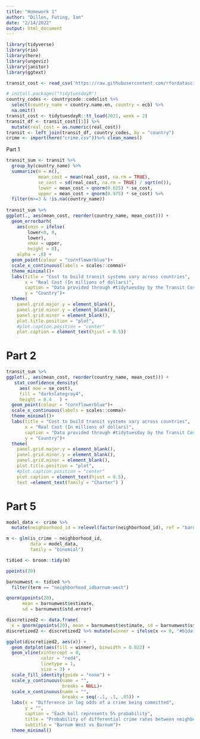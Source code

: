 ```yaml
---
title: "Homework 1"
author: "Dillon, Futing, Ian"
date: "2/14/2022"
output: html_document
---
```

```r
library(tidyverse)
library(rio)
library(here)
library(ungeviz)
library(janitor)
library(ggtext) 

transit_cost <- read_csv('https://raw.githubusercontent.com/rfordatascience/tidytuesday/master/data/2021/2021-01-05/transit_cost.csv')

# install.packages("tidytuesdayR")
country_codes <- countrycode::codelist %>% 
  select(country_name = country.name.en, country = ecb) %>% 
  na.omit()
transit_cost <- tidytuesdayR::tt_load(2021, week = 2) 
transit_df <- transit_cost[[1]] %>% 
  mutate(real_cost = as.numeric(real_cost))
transit <- left_join(transit_df, country_codes, by = "country")
crime <- import(here("crime.csv"))%>% clean_names()


```

Part 1
```r
transit_sum <- transit %>% 
  group_by(country_name) %>% 
  summarize(n = n(), 
            mean_cost = mean(real_cost, na.rm = TRUE), 
            se_cost = sd(real_cost, na.rm = TRUE) / sqrt(n()), 
            lower = mean_cost + qnorm(0.025) * se_cost,
            upper = mean_cost + qnorm(0.975) * se_cost) %>% 
  filter(n>=3 & !is.na(country_name)) 
  
transit_sum %>% 
ggplot(., aes(mean_cost, reorder(country_name, mean_cost))) +
  geom_errorbarh(
    aes(xmin = ifelse(
        lower<0, 0, 
        lower),
        xmax = upper, 
        height = 0), 
    alpha = .8) +
  geom_point(colour = "cornflowerblue")+
  scale_x_continuous(labels = scales::comma)+
  theme_minimal()+
  labs(title = "Cost to build transit systems vary across countries", 
       x = "Real Cost (In millions of dollars)", 
       caption = "Data provided through #tidytuesday by the Transit Costs Project", 
       y = "Country")+
  theme(
    panel.grid.major.y = element_blank(),
    panel.grid.minor.y = element_blank(),
    panel.grid.minor = element_blank(),
    plot.title.position = "plot", 
    #plot.caption.position = "center"
    plot.caption = element_text(hjust = 0.5))
```

# Part 2
```r
transit_sum %>% 
ggplot(., aes(mean_cost, reorder(country_name, mean_cost))) +
   stat_confidence_density(
     aes( moe = se_cost), 
     fill = "darkslategray4", 
     height = 0.4   ) +
  geom_point(colour = "cornflowerblue")+
  scale_x_continuous(labels = scales::comma)+
  theme_minimal()+
  labs(title = "Cost to build transit systems vary across countries", 
       x = "Real Cost (In millions of dollars)", 
       caption = "Data provided through #tidytuesday by the Transit Costs Project", 
       y = "Country")+
  theme(
    panel.grid.major.y = element_blank(),
    panel.grid.minor.y = element_blank(),
    panel.grid.minor = element_blank(),
    plot.title.position = "plot", 
    #plot.caption.position = "center"
    plot.caption = element_text(hjust = 0.5), 
    text =element_text(family = "Charter") )  

```




# Part 5
```r
model_data <- crime %>% 
  mutate(neighborhood_id = relevel(factor(neighborhood_id), ref = "barnum"))

m <- glm(is_crime ~ neighborhood_id, 
         data = model_data,
         family = "binomial")

tidied <- broom::tidy(m)

ppoints(20)

barnumwest <- tidied %>% 
  filter(term == "neighborhood_idbarnum-west")

qnorm(ppoints(20), 
      mean = barnumwest$estimate,
      sd = barnumwest$std.error)

discretized2 <- data.frame(
  x = qnorm(ppoints(20), mean = barnumwest$estimate, sd = barnumwest$std.error)) 
discretized2 <- discretized2 %>% mutate(winner = ifelse(x <= 0, "#b1daf4", "#f8f1a9"))

ggplot(discretized2, aes(x)) +
  geom_dotplot(aes(fill = winner), binwidth = 0.022) +
  geom_vline(xintercept = 0, 
             color = "red4", 
             linetype = 1, 
             size = 3) +
  scale_fill_identity(guide = "none") +
  scale_y_continuous(name = "", 
                     breaks = NULL)+
  scale_x_continuous(name = "", 
                     breaks = seq(-.1, .1, .05)) +
  labs(x = "Difference in log odds of a crime being committed",
       y = "",
       caption = "Each ball represents 5% probability",
       title = "Probability of differential crime rates between neighborhoods",
       subtitle = "Barnum West vs Barnum")+
  theme_minimal()
```


